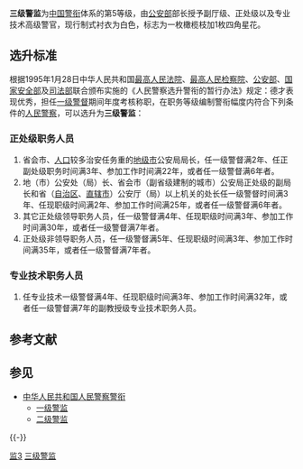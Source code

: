 '''三级警监'''为[[中国|中国]][[警衔|警衔]]体系的第5等级，由[[公安部|公安部]]部长授予副厅级、正处级以及专业技术高级警官，现行制式衬衣为白色，标志为一枚橄榄枝加1枚四角星花。

== 选升标准 ==

根据1995年1月28日中华人民共和国[[中华人民共和国最高人民法院|最高人民法院]]、[[最高人民检察院|最高人民检察院]]、[[公安部|公安部]]、[[中华人民共和国国家安全部|国家安全部]]及[[司法部|司法部]]联合颁布实施的《人民警察选升警衔的暂行办法》规定：德才表现优秀，担任[[一级警督|一级警督]]期间年度考核称职，在职务等级编制警衔幅度内符合下列条件的[[人民警察|人民警察]]，可以选升为'''三级警监'''：

=== 正处级职务人员 ===
#省会市、[[人口|人口]]较多治安任务重的[[地级市|地级市]]公安局局长，任一级警督满2年、任正副处级职务时间满3年、参加工作时间满22年，或者任一级警督满6年者。
#地（市）公安处（局）长、省会市（副省级建制的城市）公安局正处级的副局长和省（[[自治区|自治区]]、[[直辖市|直辖市]]）公安厅（局）以上机关的处长任一级警督时间满3年、任现职级时间满2年、参加工作时间满25年，或者任一级警督满6年者。
#其它正处级领导职务人员，任一级警督满4年、任现职级时间满3年、参加工作时间满30年，或者任一级警督满7年者。
#正处级非领导职务人员，任一级警督满5年、任现职级时间满3年、参加工作时间满35年，或者任一级警督满7年者。

=== 专业技术职务人员 ===
#任专业技术一级警督满4年、任现职级时间满3年、参加工作时间满32年，或者任一级警督满7年的副教授级专业技术职务人员。

== 参考文献 ==
{{Reflist}}

== 参见 ==
{{Portal box|中华人民共和国|警察与执法}}
* [[中华人民共和国人民警察警衔|中华人民共和国人民警察警衔]]
** [[一级警监|一级警监]]
** [[二级警监|二级警监]]

{{-}}
{{民警警衔}}

[[Category:中华人民共和国人民警察警衔|监3]]
[[Category:三级警监|]]